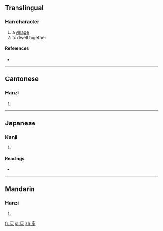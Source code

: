 ==Translingual==

===Han character===
{{Han char|rn=53|rad=广|as=04|sn=7|four=0021<sub>7</sub>|canj=戈心山 (IPU)}}

# a [[village]]
# to dwell together

====References====
* {{Han ref|kx=0343.230|dkj=09241|dj=0653.100|hdz=20874.040|uh=5E89|ud=24201|bh=CACE|bd=51918}}

----

==Cantonese==

===Hanzi===
{{yue-hanzi|jyut=|y=tyun4}}

# {{defn|Cantonese|sort=广04}}

----

==Japanese==

===Kanji===
{{ja-kanji|grade=|rs=广04}}

# {{defn|Japanese|sort=广04}}

====Readings====
* {{ja-readings|on=[[とん]] (ton), [[どん]] (don)|kun=}}

----

==Mandarin==

===Hanzi===
{{cmn-hanzi|pin=[[dùn]] ([[dun4]])|wg=tun<sup>4</sup>}}

# {{defn|Mandarin|sort=广04}}

[[fr:庉]]
[[pl:庉]]
[[zh:庉]]